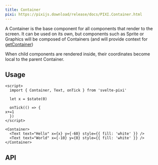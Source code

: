 ```yaml
---
title: Container
pixi: https://pixijs.download/release/docs/PIXI.Container.html
---
```



A Container is the base component for all components that render to the screen. It can be used on its own, but components such as Sprite or Graphics will be composed of Containers (and will provide context for [getContainer](/docs/utilities/get-container))

When child components are rendered inside, their coordinates become local to the parent Container.

## Usage

```svelte live
<script>
  import { Container, Text, onTick } from 'svelte-pixi'

  let x = $state(0)

  onTick(() => {
x+=1
  })
</script>

<Container>
  <Text text="Hello" x={x} y={-60} style={{ fill: 'white' }} />
  <Text text="World" x={-10} y={0} style={{ fill: 'white' }} />
</Container>
```

## API

<ComponentAPI component="Container.svelte" />
